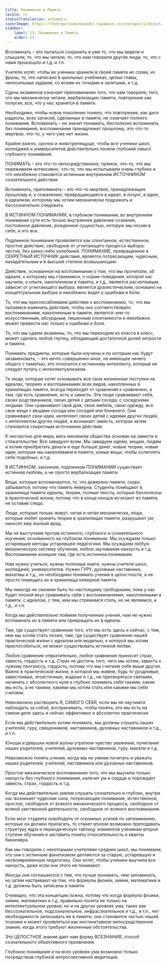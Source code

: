 ```yaml
---
title: Понимание и Память
locale: ru
statusTranslation: automatic
coverImage: https://lhvmrqwrcowdvduuaukz.supabase.co/storage/v1/object/public/strapi-uploads/small_cover-educacion-fundamental.webp-2d51a7828a2b1309555be27f7e2a61a0.webp
sidebar:
    label: 13. Понимание и Память
    order: 13
---
```

Вспоминать – это пытаться сохранить в уме то, что мы видели и слышали, то, что мы читали, то, что нам говорили другие люди, то, что с нами произошло и т.д. и т.п.

Учителя хотят, чтобы их ученики хранили в своей памяти их слова, их фразы, то, что написано в школьных учебниках, целые главы, непосильные задания, со всеми их точками и запятыми, и т.д.

Сдача экзаменов означает припоминание того, что нам говорили, того, что мы механически читали, вербализацию памяти, повторение как попугаи, все, что у нас хранится в памяти.

Необходимо, чтобы новое поколение поняло, что повторение, как диск радиолы, всех записей, сделанных в памяти, не означает полного понимания. Вспоминать – не значит понимать, бесполезно вспоминать без понимания, воспоминание принадлежит прошлому, это что-то мертвое, что-то, у чего уже нет жизни.

Крайне важно, срочно и животрепещуще, чтобы все ученики школ, колледжей и университетов действительно поняли глубокий смысл глубокого понимания.

ПОНИМАТЬ – это что-то непосредственное, прямое, что-то, что мы переживаем интенсивно, что-то, что мы испытываем очень глубоко и что неизбежно становится истинным внутренним ИСТОЧНИКОМ сознательного действия.

Вспоминать, припоминать – это что-то мертвое, принадлежащее прошлому и, к сожалению, превращающееся в идеал, в лозунг, в идею, в идеализм, которому мы хотим механически подражать и бессознательно следовать.

В ИСТИННОМ ПОНИМАНИИ, в глубоком понимании, во внутреннем понимании сути есть только внутреннее давление сознания, постоянное давление, рожденное сущностью, которую мы носим в себе, и это все.

Подлинное понимание проявляется как спонтанное, естественное, простое действие, свободное от угнетающего процесса выбора; чистое, без каких-либо колебаний. ПОНИМАНИЕ, превращенное в СЕКРЕТНЫЙ ИСТОЧНИК действия, является потрясающим, чудесным, назидательным и в высшей степени возвышающим.

Действие, основанное на воспоминании о том, что мы прочитали, об идеале, к которому мы стремимся, о норме поведения, которой нас научили, о опыте, накопленном в памяти, и т.д., является расчетливым, зависит от угнетающего выбора, является дуалистическим, основано на концептуальном выборе и неизбежно ведет к ошибкам и боли.

То, что мы приспосабливаем действие к воспоминанию, то, что мы пытаемся изменить действие, чтобы оно соответствовало воспоминаниям, накопленным в памяти, является чем-то искусственным, абсурдным, лишенным спонтанности и неизбежно может привести нас только к ошибкам и боли.

То, что мы сдаем экзамены, то, что мы переходим из класса в класс, может сделать любой глупец, обладающий достаточной долей хитрости и памяти.

Понимать предметы, которые были изучены и по которым нас будут экзаменовать, – это нечто совершенно иное, не имеющее ничего общего с памятью, это относится к истинному интеллекту, который не следует путать с интеллектуализмом.

Те люди, которые хотят основывать все свои жизненные поступки на идеалах, теориях и воспоминаниях всех видов, накопленных в хранилищах памяти, всегда переходят от сравнения к сравнению, а там, где есть сравнение, есть и зависть. Эти люди сравнивают себя, своих родственников, своих детей с детьми соседа, с соседскими людьми. Они сравнивают свой дом, свою мебель, свою одежду, все свои вещи с вещами соседа или соседей или ближнего. Они сравнивают свои идеи, интеллект своих детей с идеями других людей, с интеллектом других людей, и возникает зависть, которая затем становится секретным источником действия.

К несчастью для мира, весь механизм общества основан на зависти и стяжательстве. Все завидуют всем. Мы завидуем идеям, вещам, людям и хотим приобретать деньги и еще больше денег, новые теории, новые идеи, которые мы накапливаем в памяти, новые вещи, чтобы ослеплять себе подобных, и т.д.

В ИСТИННОМ, законном, подлинном ПОНИМАНИИ существует истинная любовь, а не просто вербализация памяти.

Вещи, которые вспоминаются, то, что доверено памяти, скоро забывается, потому что память неверна. Студенты помещают в хранилища памяти идеалы, теории, полные тексты, которые бесполезны в практической жизни, потому что в конце концов исчезают из памяти, не оставив следа.

Люди, которые только живут, читая и читая механически, люди, которые любят хранить теории в хранилищах памяти, разрушают ум, наносят ему жалкий вред.

Мы не выступаем против истинного, глубокого и сознательного изучения, основанного на глубоком понимании. Мы осуждаем только устаревшие методы устаревшей педагогики. Мы осуждаем любую механическую систему обучения, любое заучивание наизусть и т.д. Воспоминание излишне там, где есть истинное понимание.

Нам нужно учиться, нужны полезные книги, нужны учителя школ, колледжей, университетов. Нужен ГУРУ, духовные наставники, махатмы и т.д., но необходимо понимать учения в целостности, а не просто помещать их в хранилища неверной памяти.

Мы никогда не сможем быть по-настоящему свободными, пока у нас будет плохой вкус сравнивать себя с воспоминаниями, накопленными в памяти, с идеалом, с тем, кем мы стремимся стать, но не являемся, и т.д., и т.п.

Когда мы действительно поймем полученные учения, нам не нужно вспоминать их в памяти или превращать их в идеалы.

Там, где существует сравнение того, кто мы есть здесь и сейчас, с тем, кем мы хотим стать позже, там, где существует сравнение нашей практической жизни с идеалом или моделью, к которой мы хотим приспособиться, не может существовать истинной любви.

Любое сравнение отвратительно, любое сравнение приносит страх, зависть, гордость и т.д. Страх не достичь того, чего мы хотим, зависть к чужому прогрессу, гордость, потому что мы считаем себя выше других. Важно в практической жизни, в которой мы живем, будь то уродливые, завистливые, эгоистичные, жадные и т.д., не притворяться святыми, начинать с абсолютного нуля и глубоко понимать себя такими, какие мы есть, а не такими, какими мы хотим стать или какими мы себя считаем.

Невозможно растворить Я, САМОГО СЕБЯ, если мы не научимся наблюдать за собой, воспринимать, чтобы понять, кто мы есть на самом деле здесь и сейчас эффективно и абсолютно практически.

Если мы действительно хотим понимать, мы должны слушать наших учителей, гуру, священников, наставников, духовных наставников и т.д., и т.п.

Юноши и девушки новой волны утратили чувство уважения, почитания наших родителей, учителей, духовных наставников, гуру, махатм и т.д.

Невозможно понять учения, когда мы не умеем почитать и уважать наших родителей, учителей, наставников или духовных наставников.

Простое механическое воспоминание того, что мы выучили только наизусть без глубокого понимания, калечит ум и сердце и порождает зависть, страх, гордость и т.д.

Когда мы действительно умеем слушать сознательно и глубоко, внутри нас возникает чудесная сила, потрясающее понимание, естественное, простое, свободное от всякого механического процесса, свободное от всякой умственной деятельности, свободное от всякого воспоминания.

Если мозг студента освободить от огромных усилий по запоминанию, которые он должен прилагать, то станет вполне возможно преподавать структуру ядра и периодическую таблицу элементов ученикам второй ступени обучения и заставить понять относительность и кванты бакалавра.

Как мы говорили с некоторыми учителями средних школ, мы понимаем, что они с истинным фанатизмом цепляются за старую, устаревшую и несвоевременную педагогику. Они хотят, чтобы ученики выучили все наизусть, даже если они этого не понимают.

Иногда они соглашаются с тем, что лучше понимать, чем запоминать, но затем настаивают на том, что формулы физики, химии, математики и т.д. должны быть записаны в памяти.

Очевидно, что эта концепция ложна, потому что когда формула физики, химии, математики и т.д. правильно понята не только на интеллектуальном уровне, но и на других уровнях ума, таких как бессознательное, подсознательное, инфрасзнательное и т.д., и т.п., нет необходимости записывать ее в памяти, она становится частью нашей психики и может проявляться как инстинктивное непосредственное знание, когда этого требуют жизненные обстоятельства.

Это ЦЕЛОСТНОЕ знание дает нам форму ВСЕЗНАНИЯ, способ сознательного объективного проявления.

Глубокое понимание и на всех уровнях ума возможно только посредством глубокой интроспективной медитации.

